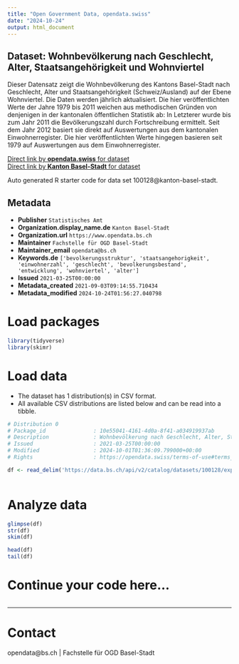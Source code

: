 ```yaml
---
title: "Open Government Data, opendata.swiss"
date: "2024-10-24"
output: html_document
---
```


## Dataset: Wohnbevölkerung nach Geschlecht, Alter, Staatsangehörigkeit und Wohnviertel

Dieser Datensatz zeigt die Wohnbevölkerung des Kantons Basel-Stadt nach Geschlecht, Alter und Staatsangehörigkeit (Schweiz/Ausland) auf der Ebene Wohnviertel. Die Daten werden jährlich aktualisiert. Die hier veröffentlichten Werte der Jahre 1979 bis 2011 weichen aus methodischen Gründen von denjenigen in der kantonalen öffentlichen Statistik ab: In Letzterer wurde bis zum Jahr 2011 die Bevölkerungszahl durch Fortschreibung ermittelt. Seit dem Jahr 2012 basiert sie direkt auf Auswertungen aus dem kantonalen Einwohnerregister. Die hier veröffentlichten Werte hingegen basieren seit 1979 auf Auswertungen aus dem Einwohnerregister.

[Direct link by **opendata.swiss** for dataset](https://opendata.swiss/de/dataset/wohnbevolkerung-nach-geschlecht-alter-staatsangehorigkeit-und-wohnviertel)<br>
[Direct link by **Kanton Basel-Stadt** for dataset](https://data.bs.ch/explore/dataset/100128/)

Auto generated R starter code for data set 100128@kanton-basel-stadt.

## Metadata

- **Publisher** `Statistisches Amt`
- **Organization.display_name.de** `Kanton Basel-Stadt`
- **Organization.url** `https://www.opendata.bs.ch`
- **Maintainer** `Fachstelle für OGD Basel-Stadt`
- **Maintainer_email** `opendata@bs.ch`
- **Keywords.de** `['bevolkerungsstruktur', 'staatsangehorigkeit', 'einwohnerzahl', 'geschlecht', 'bevolkerungsbestand', 'entwicklung', 'wohnviertel', 'alter']`
- **Issued** `2021-03-25T00:00:00`
- **Metadata_created** `2021-09-03T09:14:55.710434`
- **Metadata_modified** `2024-10-24T01:56:27.040798`


# Load packages

```r

library(tidyverse)
library(skimr)

```

# Load data

-   The dataset has 1 distribution(s) in CSV format.
-   All available CSV distributions are listed below and can be read into a tibble.

```r

# Distribution 0
# Package_id               : 10e55041-4161-4d0a-8f41-a034919937ab
# Description              : Wohnbevölkerung nach Geschlecht, Alter, Staatsangehörigkeit und Wohnviertel (csv)
# Issued                   : 2021-03-25T00:00:00
# Modified                 : 2024-10-01T01:36:09.799000+00:00
# Rights                   : https://opendata.swiss/terms-of-use#terms_by

df <- read_delim('https://data.bs.ch/api/v2/catalog/datasets/100128/exports/csv?use_labels=true')



```

# Analyze data

```r

glimpse(df)
str(df)
skim(df)

head(df)
tail(df)

```

# Continue your code here...

```r

```

------------------------------------------------------------------------

# Contact

opendata@bs.ch | Fachstelle für OGD Basel-Stadt
